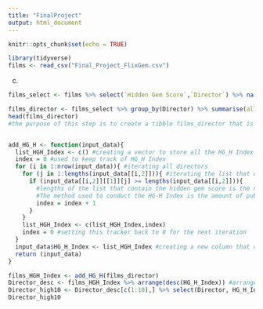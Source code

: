 ```yaml
---
title: "FinalProject"
output: html_document
---
```


```r
knitr::opts_chunk$set(echo = TRUE)
```

```r
library(tidyverse)
films <- read_csv("Final_Project_FlixGem.csv")
```

c.
```r
films_select <- films %>% select(`Hidden Gem Score`,`Director`) %>% na.omit() #dropping the data that has NA value in either Hidden Gem Score or Director

films_director <- films_select %>% group_by(Director) %>% summarise(all_HGS = list(`Hidden Gem Score`)) %>% group_by(Director) %>% mutate(num_movie = lengths(all_HGS))
head(films_director)
#the purpose of this step is to create a tibble films_director that is grouped by director and we summarized all the hidden gem values(as a list) and num of movies for each director (details can be seen in the above tibble display(head(films_director)))


add_HG_H <- function(input_data){
  list_HGH_Index <- c() #creating a vector to store all the HG_H Index in order of the original data
  index = 0 #used to keep track of HG_H Index 
  for (i in 1:nrow(input_data)){ #iterating all directors
    for (j in 1:lengths(input_data[[i,2]])){ #iterating the list that contain the hidden gem value for each director which is in the second column
      if (input_data[[i,2]][[1]][j] >= lengths(input_data[[i,2]])){ 
        #lengths of the list that contain the hidden gem score is the number of movies of that director
        #The method used to conduct the HG-H Index is the amount of publications that has a hidden gem score higher than the number of publications
        index = index + 1 
      }
    }
    list_HGH_Index <- c(list_HGH_Index,index)
    index = 0 #setting this tracker back to 0 for the next iteration
  }
  input_data$HG_H_Index <- list_HGH_Index #creating a new column that contains the index in order
  return (input_data)
}

films_HGH_Index <- add_HG_H(films_director)
Director_desc <- films_HGH_Index %>% arrange(desc(HG_H_Index)) #arrange by descending order
Director_high10 <- Director_desc[c(1:10),] %>% select(Director, HG_H_Index)
Director_high10
```


